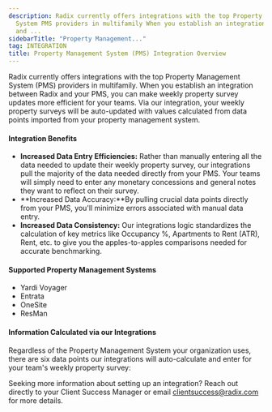 ```yaml
---
description: Radix currently offers integrations with the top Property Management
  System PMS providers in multifamily When you establish an integration between Radix
  and ...
sidebarTitle: "Property Management..."
tag: INTEGRATION
title: Property Management System (PMS) Integration Overview
---
```


Radix currently offers integrations with the top Property Management System (PMS) providers in multifamily. When you establish an integration between Radix and your PMS, you can make weekly property survey updates more efficient for your teams. Via our integration, your weekly property surveys will be auto-updated with values calculated from data points imported from your property management system. 


#### Integration Benefits


* **Increased Data Entry Efficiencies:** Rather than manually entering all the data needed to update their weekly property survey, our integrations pull the majority of the data needed directly from your PMS. Your teams will simply need to enter any monetary concessions and general notes they want to reflect on their survey.
* **Increased Data Accuracy:**By pulling crucial data points directly from your PMS, you'll minimize errors associated with manual data entry.
* **Increased Data Consistency:** Our integrations logic standardizes the calculation of key metrics like Occupancy %, Apartments to Rent (ATR), Rent, etc. to give you the apples-to-apples comparisons needed for accurate benchmarking.


#### Supported Property Management Systems


* Yardi Voyager
* Entrata
* OneSite
* ResMan


#### Information Calculated via our Integrations


Regardless of the Property Management System your organization uses, there are six data points our integrations will auto-calculate and enter for your team's weekly property survey:


<Steps>
  <Step title="**Occupancy Percentage (%):** [Click here](../Benchmark/data-dictionary/occupancy-percentage.mdx) to learn how we calculate this metric.">
  </Step>
  <Step title="**Leased Percentage (%):** [Click here](../Benchmark/data-dictionary/leased-percentage.mdx) to learn how we calculate this metric.">
  </Step>
  <Step title="**Apartments to Rent (ATR):** A property's *60-day* availability is calculated. [Click here](../Benchmark/data-dictionary/apartments-to-rent-atr.mdx) to learn how we calculate this metric.">
  </Step>
  <Step title="**Rents:** To maintain consistency in our platform, a property's rents are displayed by unit type and reflect pricing for 12-month lease terms. [Learn more here](../Benchmark/data-dictionary/rent.mdx).">
  </Step>
  <Step title="**Traffic per Week:** [Click here](../Benchmark/data-dictionary/traffic-per-week.mdx) to learn how we calculate this metric.">
  </Step>
  <Step title="**Leases per Week:** [Click here](../Benchmark/data-dictionary/leases-per-week.mdx) to learn how we calculate this metric.">
  </Step>
</Steps>


Seeking more information about setting up an integration? Reach out directly to your Client Success Manager or email [clientsuccess@radix.com](mailto:clientsuccess@radix.comn) for more details.